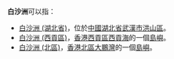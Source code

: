 '''白沙洲'''可以指：
*[[白沙洲_(湖北省)|白沙洲 (湖北省)]]，位於[[中國|中國]][[湖北省|湖北省]][[武漢市|武漢市]][[洪山區|洪山區]]。
*[[白沙洲_(西貢區)|白沙洲 (西貢區)]]，[[香港|香港]][[西貢區|西貢區]][[西貢海|西貢海]]的一個[[島嶼|島嶼]]。
*[[白沙洲_(北區)|白沙洲 (北區)]]，[[香港|香港]][[北區_(香港)|北區]][[大鵬灣_(南海)|大鵬灣]]的一個[[島嶼|島嶼]]。
{{disambig|Cat=三字中国地名消歧义}}
